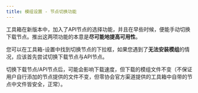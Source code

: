 ```yaml
---
title: 模组设置 - 节点切换功能
---
```

工具箱在新版本中，加入了API节点的选择功能，并且在早些时候，便能手动切换下载节点。推出这两项功能的本意是**尽可能地提高可用性**。

您可以在工具箱-设置中找到切换节点的下拉框，如果您遇到了**无法安装模组**的情况，应该首先尝试切换下载节点与API节点。

切换下载节点/API节点后，可能会影响下载速度，但下载的模组文件不变（不保证用户自行添加的节点提供的文件不变，但零协会官方渠道提供的工具箱中自带的节点中文件皆安全，正常）。